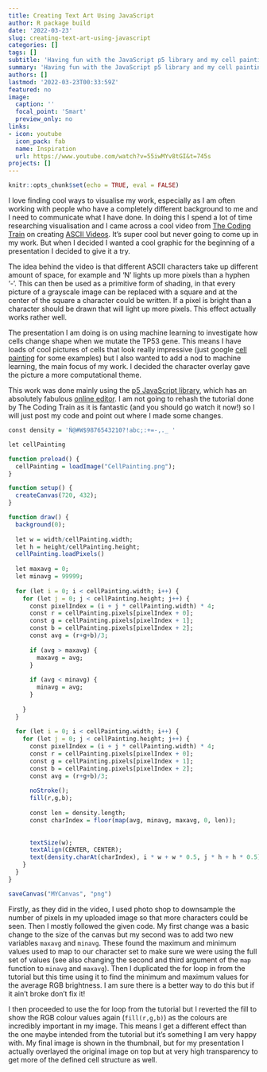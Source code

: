 ```yaml
---
title: Creating Text Art Using JavaScript
author: R package build
date: '2022-03-23'
slug: creating-text-art-using-javascript
categories: []
tags: []
subtitle: 'Having fun with the JavaScript p5 library and my cell painting pictures'
summary: 'Having fun with the JavaScript p5 library and my cell painting pictures'
authors: []
lastmod: '2022-03-23T00:33:59Z'
featured: no
image:
  caption: ''
  focal_point: 'Smart'
  preview_only: no
links:
- icon: youtube
  icon_pack: fab
  name: Inspiration
  url: https://www.youtube.com/watch?v=55iwMYv8tGI&t=745s
projects: []
---
```


```r
knitr::opts_chunk$set(echo = TRUE, eval = FALSE)
```

I love finding cool ways to visualise my work, especially as I am often working with people who have a completely different background to me and I need to communicate what I have done. In doing this I spend a lot of time researching visualisation and I came across a cool video from [The Coding Train](https://www.youtube.com/channel/UCvjgXvBlbQiydffZU7m1_aw) on creating [ASCII Videos](https://www.youtube.com/watch?v=55iwMYv8tGI&t=745s). It's super cool but never going to come up in my work. But when I decided I wanted a cool graphic for the beginning of a presentation I decided to give it a try.

The idea behind the video is that different ASCII characters take up different amount of space, for example and 'N' lights up more pixels than a hyphen '-'. This can then be used as a primitive form of shading, in that every picture of a grayscale image can be replaced with a square and at the center of the square a character could be written. If a pixel is bright than a character should be drawn that will light up more pixels. This effect actually works rather well.

The presentation I am doing is on using machine learning to investigate how cells change shape when we mutate the TP53 gene. This means I have loads of cool pictures of cells that look really impressive (just google [cell painting](https://www.google.com/search?q=cell+painting+fluorescence&tbm=isch&ved=2ahUKEwjyysWvg9v2AhVF44UKHbl5AuEQ2-cCegQIABAA&oq=cell+painting+fluorescence&gs_lcp=CgNpbWcQAzoHCCMQ7wMQJzoFCAAQgAQ6BggAEAUQHjoECAAQHjoGCAAQCBAeUKA6WLyDAWD0hwFoC3AAeACAAV6IAeILkgECMjSYAQCgAQGqAQtnd3Mtd2l6LWltZ8ABAQ&sclient=img&ei=bHA6YvLkFcXGlwS584mIDg&bih=787&biw=1440&client=firefox-b-d) for some examples) but I also wanted to add a nod to machine learning, the main focus of my work. I decided the character overlay gave the picture a more computational theme.

This work was done mainly using the [p5 JavaScript library](https://p5js.org/), which has an absolutely fabulous [online editor](https://editor.p5js.org/). I am not going to rehash the tutorial done by The Coding Train as it is fantastic (and you should go watch it now!) so I will just post my code and point out where I made some changes.

```r
const density = 'Ñ@#W$9876543210?!abc;:+=-,._ '

let cellPainting

function preload() {
  cellPainting = loadImage("CellPainting.png");
}

function setup() {
  createCanvas(720, 432);
}

function draw() {
  background(0);
  
  let w = width/cellPainting.width;
  let h = height/cellPainting.height;
  cellPainting.loadPixels()
  
  let maxavg = 0;
  let minavg = 99999;
  
  for (let i = 0; i < cellPainting.width; i++) {
    for (let j = 0; j < cellPainting.height; j++) {
      const pixelIndex = (i + j * cellPainting.width) * 4;
      const r = cellPainting.pixels[pixelIndex + 0];
      const g = cellPainting.pixels[pixelIndex + 1];
      const b = cellPainting.pixels[pixelIndex + 2];
      const avg = (r+g+b)/3;
      
      if (avg > maxavg) {
        maxavg = avg;
      }
      
      if (avg < minavg) {
        minavg = avg;
      }
      
    }
  }
  
  for (let i = 0; i < cellPainting.width; i++) {
    for (let j = 0; j < cellPainting.height; j++) {
      const pixelIndex = (i + j * cellPainting.width) * 4;
      const r = cellPainting.pixels[pixelIndex + 0];
      const g = cellPainting.pixels[pixelIndex + 1];
      const b = cellPainting.pixels[pixelIndex + 2];
      const avg = (r+g+b)/3;
      
      noStroke();
      fill(r,g,b);
      
      const len = density.length;
      const charIndex = floor(map(avg, minavg, maxavg, 0, len));
      
      
      textSize(w);
      textAlign(CENTER, CENTER);
      text(density.charAt(charIndex), i * w + w * 0.5, j * h + h * 0.5);
    }
  }
}

saveCanvas("MYCanvas", "png")
```

Firstly, as they did in the video, I used photo shop to downsample the number of pixels in my uploaded image so that more characters could be seen. Then I mostly followed the given code. My first change was a basic change to the size of the canvas but my second was to add two new variables `maxavg` and `minavg`. These found the maximum and minimum values used to map to our character set to make sure we were using the full set of values (see also changing the second and third argument of the `map` function to `minavg` and `maxavg`). Then I duplicated the for loop in from the tutorial but this time using it to find the minimum and maximum values for the average RGB brightness. I am sure there is a better way to do this but if it ain't broke don't fix it!

I then proceeded to use the for loop from the tutorial but I reverted the fill to show the RGB colour values again (`fill(r,g,b)`) as the colours are incredibly important in my image. This means I get a different effect than the one maybe intended from the tutorial but it's something I am very happy with. My final image is shown in the thumbnail, but for my presentation I actually overlayed the original image on top but at very high transparency to get more of the defined cell structure as well.







